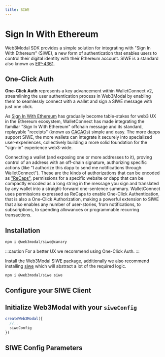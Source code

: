 ```yaml
---
title: SIWE
---
```



# Sign In With Ethereum

Web3Modal SDK provides a simple solution for integrating with "Sign In With Ethereum" (SIWE), a new form of authentication that enables users to control their digital identity with their Ethereum account.
SIWE is a standard also known as [EIP-4361](https://docs.login.xyz/general-information/siwe-overview/eip-4361).

## One-Click Auth

**One-Click Auth** represents a key advancement within WalletConnect v2, streamlining the user authentication process in Web3Modal by enabling them to seamlessly connect with a wallet and sign a SIWE message with just one click. 

As [Sign In With Ethereum](https://eips.ethereum.org/EIPS/eip-4361) has gradually become table-stakes for web3 UX in the Ethereum ecosystem, WalletConnect has made integrating the familiar "Sign In With Ethereum" offchain message and its standard, replayable "receipts" (known as [CACAO](https://chainagnostic.org/CAIPs/caip-74)s) simple and easy.
The more dapps support SIWE, the more wallets can integrate it securely into specialized user-experiences, collectively building a more solid foundation for the "sign-in" experience web3-wide.

Connecting a wallet (and exposing one or more addresses to it), proving control of an address with an off-chain signature, authorizing specific actions (like "I authorize this dapp to send me notifications through WalletConnect"). These are the kinds of authorizations that can be encoded as ["ReCaps"](https://eips.ethereum.org/EIPS/eip-5573), permissions for a specific website or dapp that can be compactly encoded as a long string in the message you sign and translated by any wallet into a straight-forward one-sentence summary.
WalletConnect uses permissions expressed as ReCaps to enable One-Click Authentication, that is also a One-Click Authorization, making a powerful extension to SIWE that also enables any number of user-stories, from notifications, to subscriptions, to spending allowances or programmable recurring transactions.

## Installation

<Tabs>
<TabItem value="one-click-auth" label="One-Click Auth">

```bash npm2yarn
npm i @web3modal/siwe@canary
```

</TabItem>
<TabItem value="legacy" label="Legacy">

:::caution
For a better UX we recommend using One-Click Auth.
:::

Install the Web3Modal SIWE package, additionally we also recommend installing [siwe](https://docs.login.xyz/) which will abstract a lot of the required logic.

```bash npm2yarn
npm i @web3modal/siwe siwe
```

</TabItem>
</Tabs>

## Configure your SIWE Client

<SiweCode />

## Initialize Web3Modal with your `siweConfig`

```ts
createWeb3Modal({
  //..
  siweConfig
})
```

## SIWE Config Parameters

<SiweParams />
